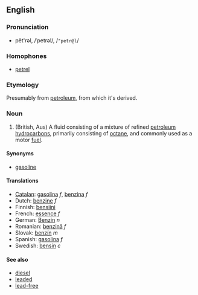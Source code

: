 ==English==
===Pronunciation===
*pĕt'rəl, /ˈpetrəl/, /<tt>"petr@l</tt>/

===Homophones===
*[[petrel]]

===Etymology===
Presumably from [[petroleum]], from which it's derived.

===Noun===
# (British, Aus) A fluid consisting of a mixture of refined [[petroleum]] [[hydrocarbon]]s, primarily consisting of [[octane]], and commonly used as a motor [[fuel]].

====Synonyms====
*[[gasoline]]

====Translations====
*[[Catalan]]: [[gasolina]] ''f'', [[benzina]] ''f''
*Dutch: [[benzine]] ''f''
*Finnish: [[bensiini]]
*French: [[essence]] ''f''
*German: [[Benzin]] ''n''
*Romanian: [[benzină]] ''f''
*Slovak: [[benzín]] ''m''
*Spanish: [[gasolina]] ''f''
*Swedish: [[bensin]] ''c''

====See also====
*[[diesel]]
*[[lead]]ed
*[[lead-free]]